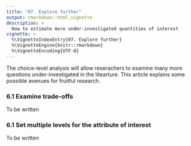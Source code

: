 ```yaml
---
title: "07. Explore further"
output: rmarkdown::html_vignette
description: >
  How to estimate more under-investigated quantities of interest
vignette: >
  %\VignetteIndexEntry{07. Explore further}
  %\VignetteEngine{knitr::rmarkdown}
  %\VignetteEncoding{UTF-8}
---
```


The choice-level analysis will allow reserachers to examine many more questions under-investigated in the litearture. This article explains some possible avenues for fruitful research. 

### 6.1 Examine trade-offs

To be written

### 6.1 Set multiple levels for the attribute of interest

To be written


